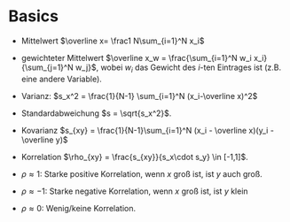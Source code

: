 # Basics
<!-- # Was ist Data Science? 

Data Science umfasst unter anderem folgende Aufgaben:

1.  Strukturieren/Aufbereiten (Umgehen mit falschen, korrumpierten, fehlenden,
    unformatierten Daten)

2.  Data Exploration (Daten "verstehen")

3.  Data Analysis (quantitative Analysen, Hypothesen aufstellen)

4.  Data Visualization (Hypothesen graphisch kommunizieren)

5.  Modelle erzeugen/validieren (Regeln/Muster erkennen, Vorhersagen treffen) -- *das* ist Machine Learning aber es gibt auch viele andere Ans&auml;tze.

6.  Daten Reduktion

## Wie passiert die Datenanalyse?

Mit mathematischen Methoden aus den Bereichen der

 * linearen Algebra (z.B. Matrizen, Basen, lineare Gleichungssysteme)
 * Statistik (z.B. Mittelwerte, Korrelationen, Verteilungen)
 * Analysis (Grenzwerte, Absch&auml;tzungen)
 * ...

Dabei hilft Software, z.B.,

 * Excel
 * **Python**
 * Matlab
 * R

bei der Berechnung, Automatisierung, Visualisierung.

> Python ist ein de-facto Standard in Data Science und Machine Learning.

## Was sind Daten?

Wie sehen Daten aus?

-   Numerisch reell, z.B. Temperatur

-   Numerisch diskret, z.B. Anzahl

-   Ordinal: Element einer festen Menge mit expliziter Ordnung, z.B.
    {neuwertig, mit Gebrauchsspuren, defekt}

-   Binär: Eine von zwei Möglichkeiten, z.B. Wahr/Falsch oder aktiv/inaktiv

-   Kategoriell: Element einer festen Menge ohne klare Ordnung, z.B.
    {Säugetier, Vogel, Fisch}

-   sonstige strukturierte Daten, z.B. geographische Daten, Graphen

-   reiner Text, z.B. Freitext in Restaurantbewertung

Au&szlig;erdem k&ouml;nnen wir noch allgemeine Eigenschaften (Qualit&auml;tsmerkmale) von Daten unterscheiden

 * strukturiert
 * l&uuml;ckenhaft
 * fehlerbehaftet (*verrauscht*)
 * interpretierbar
 * geordnet (oder nicht zu ordnen)

## Beispiele

### Tabellendaten -- Mietpreise {#tabellendaten}

![Abbildung: Tabelle von Wohnungsangeboten](bilder/dataframe.png){width="\\textwidth"}

Hier w&auml;ren die Aufgaben von Data Science: 

 * Daten "verstehen", Zusammenhänge zwischen
Variablen aufdecken, 
 * visualisieren. 
 * Gegebenenfalls fehlende Eintr&auml;ge bei (z.B.) `kaltmiete` vorhersagen

![Abbildung: Eine Spalte der Tabelle](bilder/dataframe_spalte.png){width="\\textwidth"}

Datenexploration und -analyse für einzelne Variablen 1/3 Wir betrachten
eine *numerische* Variable in einem rechteckigen Datensatz, also eine
*Spalte* (z.B. `kaltmiete`). Wir bezeichnen den $i$-ten Eintrag in
dieser Spalte mit $x_i$, wobei $i=1,\ldots,N$ ($N$ Anzahl der Zeilen).

Folgende *Schätzer*/*Metriken* können dabei helfen, diese Spalte besser
zu verstehen:
-->

-   Mittelwert $\overline x= \frac1 N\sum_{i=1}^N x_i$

-   gewichteter Mittelwert
    $\overline x_w = \frac{\sum_{i=1}^N w_i x_i}{\sum_{j=1}^N w_j}$,
    wobei $w_i$ das Gewicht des $i$-ten Eintrages ist (z.B. eine andere
    Variable).

-   Varianz: $s_x^2 = \frac{1}{N-1} \sum_{i=1}^N (x_i-\overline x)^2$

-   Standardabweichung $s = \sqrt{s_x^2}$.

<!--
-   Median = $\frac{315 + 400}{2} = 357.5$.

Datenexploration und -analyse für mehrere Variablen Wir betrachten zwei
Spalten $x = (x_1,\ldots,x_N)$ und $y = (y_1,\ldots, y_N)$.\

Das Verteilung von zwei Variablen l&auml;&szlig;t sich im sogenannte **Scatter Plot** visualisieren.

![Kaltmiete versus Wohnfl&auml;che](bilder/dataframe_spalte3.png){width="27%"}
![als Scatterplot](bilder/scatterplot.png){width="70%"}

Datenexploration und -analyse für mehrere Variablen Wir betrachten zwei
Spalten $x = (x_1,\ldots,x_N)$ und $y = (y_1,\ldots, y_N)$.
-->

-   Kovarianz
    $s_{xy} = \frac{1}{N-1}\sum_{i=1}^N (x_i - \overline x)(y_i - \overline y)$

-   Korrelation $\rho_{xy} = \frac{s_{xy}}{s_x\cdot s_y} \in [-1,1]$.

  * $\rho \approx 1$: Starke positive Korrelation, wenn $x$ groß ist,
    ist $y$ auch groß.

  * $\rho \approx -1$: Starke negative Korrelation, wenn $x$ groß ist,
    ist $y$ klein

  * $\rho \approx 0$: Wenig/keine Korrelation.

<!--
![Von Kiatdd - Eigenes Werk, CC BY-SA 3.0, https://commons.wikimedia.org/w/index.php?curid=37108966](bilder/Correlation_coefficient.png){width="65%"}

### COVID-19 Daten

Vergleiche die Einf&uuml;hrung in *Mathematik f&uuml;r Data Science 1* vom letzten Semester.

### Netflix Prize

Hierbei geht es darum, ob aus bekannten Bewertungen von vielen verschiedenen Benutzern f&uuml;r viele verschiedene Filme abgeleitet werden kann, ob ein bestimmter Nutzer einen bestimmten Film mag (also positiv bewerten w&uuml;rde).

Vergleiche auch [Wikipedia:Netflix_Prize](https://en.wikipedia.org/wiki/Netflix_Prize)

Das (Trainings-)Daten bestehen &uuml;ber `480189` Benutzer, die f&uuml;r `17770` Filme insgesamt `100480507` Bewertungen als ganze Zahlen zwischen `1` und `5` verteilten. 

Ziel der Datenanalyse war es, f&uuml;r `2817131` "Paare" von Benutzern und Filmen, die Bewertung vorauszusagen. Neben der schieren Masse an Daten kamen noch Einschr&auml;nkungen hinzu, die ein Mindestma&szlig; an Qualit&auml;t der Vorhersage sicherstellen sollten.

Das Problem lie&szlig;e sich wie folgt darstellen.

| Benutzer \\ Film | `F1` | `F2` | `...` | `Fn` | `...` |
| :---: | :---: | :---: | :---: | :---: | :---: |
| `B1` | -- | 3 | `...` | 5 | `...` |
| `B2` | 3 | 4 | `...` | 2 | `...` |
| `B3` | 1 | 2 | `...` | **?** | `...` |
| `...` | 3 | 4 | `...` | -- | `...` |

Gegeben viele (aber bei weitem nicht alle) Eintr&auml;ge in einer riesigen Tabelle. K&ouml;nnen wir aus den Zusammenhängen bestimmte fehlende Eintr&auml;ge (z.B. wie findet Nutzer `B3` den Film `Fn`) herleiten?

Die besten L&ouml;sungen f&uuml;r dieses Problem basieren durchweg auf *Machine Learning* Ans&auml;tzen.

## Python

Die Programmiersprache `python` wird uns durchs Semester begleiten. Einfach weil sie so wichtig ist f&uuml;r *Data Science* aber auch weil sie (meiner Meinung nach) einfach zu erlernen und zu benutzen ist.

## Aufgaben

### Python

Bringen sie ihr `python` zum Laufen, installieren sie `numpy`, `scipy` und `matplotlib` und f&uuml;hren sie das folgende script aus.

```py
import numpy as np
import matplotlib.pyplot as plt

N = 20
xmax = 2
xmin = 0

xdata = np.linspace(xmin, xmax, N)
ydata = np.exp(xdata)

plt.figure(1)
plt.plot(xdata, ydata, '.')

plt.figure(2)
plt.semilogy(xdata, ydata, '.')
plt.show()
```

### Einheitsmatrix

Schreiben sie ein script, dass die `5x5` Einheitsmatrix auf 3 verschiedene Arten erzeugt. (Eine Art k&ouml;nnte die eingebaute `numpy` Funktion `eye` sein).

```py
import numpy as np

idfive = np.eye(5)
print(idfive)
```

Hinweis: schauen sie sich mal an wie `numpy`'s `arrays` funktionieren. 

### Matrizen Multiplikation und Potenz

Schreiben sie ein script, das die &Uuml;bungsaufgabe aus der Vorlesung (potenzieren der Matrizen $M_i$, $i=1,2,3,4$) l&ouml;st. Zum Beispiel mit

```py
import numpy as np
mone = np.array([[0.9, 0.9], [0.9, 0.9]])

mone_ptwo = mone @ mone
print(mone_ptwo)

mone_pfour = mone_ptwo @ mone_ptwo
print(mone_pfour)
```

Oder so:
```py
import numpy as np
mone = np.array([[0.9, 0.9], [0.9, 0.9]])
mone_p = np.eye(2)

for k in range(16):
    mone_p = mone_p @ mone
    if k == 1 or k == 3 or k == 15:
        print('k=', k+1)
        print(mone_p)
```

Achtung:

 * bei Matrizen kann auch `*` benutzt werden -- das ist aber nicht die richtige Matrizenmultiplikation (sondern die Multiplikation eintragsweise)
 * Moegliche Realisierung der Matrizenmultiplikation
   * `np.dot(A, B)` -- die klassische Methode
   * `A.dot(B)` -- das selbe (manchmal besser, wenn `A` etwas allgemeiner ist (zum Beispiel eine `scipy.sparse` matrix)
   * `A @ B` -- convenience Notation

-->
